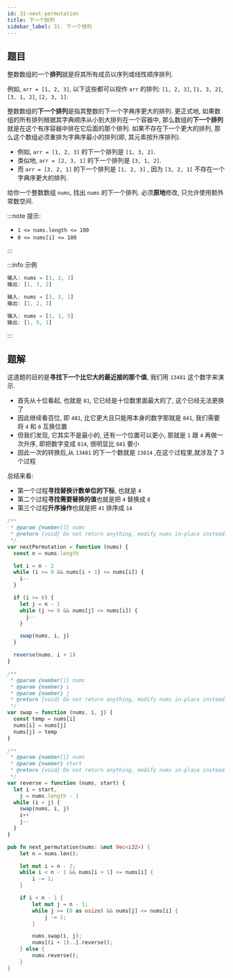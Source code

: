 ```yaml
---
id: 31-next-permutation
title: 下一个排列
sidebar_label: 31. 下一个排列
---
```


## 题目

整数数组的一个**排列**就是将其所有成员以序列或线性顺序排列.

例如, `arr = [1, 2, 3]`, 以下这些都可以视作 `arr` 的排列: `[1, 2, 3]`, `[1, 3, 2]`, `[3, 1, 2]`, `[2, 3, 1]`.

整数数组的**下一个排列**是指其整数的下一个字典序更大的排列. 更正式地, 如果数组的所有排列根据其字典顺序从小到大排列在一个容器中,
那么数组的**下一个排列**就是在这个有序容器中排在它后面的那个排列. 如果不存在下一个更大的排列, 那么这个数组必须重排为字典序最小的排列(即, 其元素按升序排列).

- 例如, `arr = [1, 2, 3]` 的下一个排列是 `[1, 3, 2]`.
- 类似地, `arr = [2, 3, 1]` 的下一个排列是 `[3, 1, 2]`.
- 而 `arr = [3, 2, 1]` 的下一个排列是 `[1, 2, 3]` , 因为 `[3, 2, 1]` 不存在一个字典序更大的排列.

给你一个整数数组 `nums`, 找出 `nums` 的下一个排列. 必须**原地**修改, 只允许使用额外常数空间.

:::note 提示:

- `1 <= nums.length <= 100`
- `0 <= nums[i] <= 100`

:::

:::info 示例

```ts
输入: nums = [1, 2, 3]
输出: [1, 3, 2]
```

```ts
输入: nums = [3, 2, 1]
输出: [1, 2, 3]
```

```ts
输入: nums = [1, 1, 5]
输出: [1, 5, 1]
```

:::

## 题解

这道题的目的是**寻找下一个比它大的最近接的那个值**, 我们用 `13481` 这个数字来演示.

- 首先从十位看起, 也就是 `81`, 它已经是十位数里面最大的了, 这个已经无法更换了
- 因此继续看百位, 即 `481`, 比它更大且只能用本身的数字那就是 `841`, 我们需要将 `4` 和 `8` 互换位置
- 但我们发现, 它其实不是最小的, 还有一个位置可以更小, 那就是 `1` 跟 `4` 再做一次升序, 即把数字变成 `814`, 很明显比 `841` 要小
- 因此一次的转换后,从 `13481` 的下一个数就是 `13814` ,在这个过程里,就涉及了 3 个过程

总结来看:

- 第一个过程**寻找替换计数单位的下标**, 也就是 `4`
- 第二个过程**寻找需要替换的值**也就是把 `4` 替换成 `8`
- 第三个过程**升序操作**也就是把 `41` 排序成 `14`


<Tabs>
  <TabItem value="JavaScript" label="JavaScript" default>

```ts
/**
 * @param {number[]} nums
 * @return {void} Do not return anything, modify nums in-place instead.
 */
var nextPermutation = function (nums) {
  const n = nums.length

  let i = n - 2
  while (i >= 0 && nums[i + 1] <= nums[i]) {
    i--
  }

  if (i >= 0) {
    let j = n - 1
    while (j >= 0 && nums[j] <= nums[i]) {
      j--
    }

    swap(nums, i, j)
  }

  reverse(nums, i + 1)
}

/**
 * @param {number[]} nums
 * @param {number} i
 * @param {number} j
 * @return {void} Do not return anything, modify nums in-place instead.
 */
var swap = function (nums, i, j) {
  const temp = nums[i]
  nums[i] = nums[j]
  nums[j] = temp
}

/**
 * @param {number[]} nums
 * @param {number} start
 * @return {void} Do not return anything, modify nums in-place instead.
 */
var reverse = function (nums, start) {
  let i = start,
    j = nums.length - 1
  while (i < j) {
    swap(nums, i, j)
    i++
    j--
  }
}
```

</TabItem>
<TabItem value="Rust" label="Rust">

```rust
pub fn next_permutation(nums: &mut Vec<i32>) {
    let n = nums.len();

    let mut i = n - 2;
    while i < n - 1 && nums[i + 1] <= nums[i] {
        i -= 1;
    }

    if i < n - 1 {
        let mut j = n - 1;
        while j >= (0 as usize) && nums[j] <= nums[i] {
            j -= 1;
        }

        nums.swap(i, j);
        nums[(i + 1)..].reverse();
    } else {
        nums.reverse();
    }
}
```

</TabItem>
</Tabs>